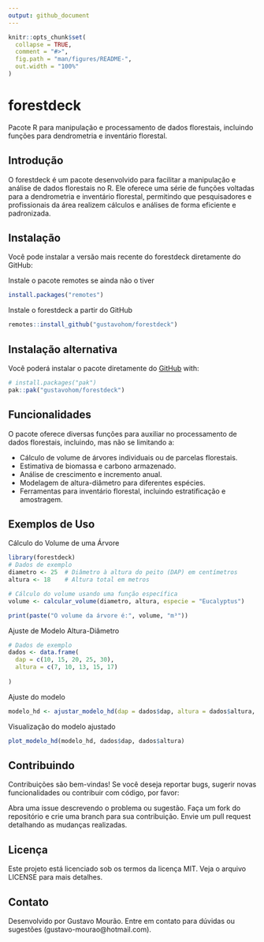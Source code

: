 ```yaml
---
output: github_document
---
```


<!-- README.md is generated from README.Rmd. Please edit that file -->

```r
knitr::opts_chunk$set(
  collapse = TRUE,
  comment = "#>",
  fig.path = "man/figures/README-",
  out.width = "100%"
)
```

# forestdeck

Pacote R para manipulação e processamento de dados florestais, incluindo funções para dendrometria e inventário florestal.

## Introdução

O forestdeck é um pacote desenvolvido para facilitar a manipulação e análise de dados florestais no R. Ele oferece uma série de funções voltadas para a dendrometria e inventário florestal, permitindo que pesquisadores e profissionais da área realizem cálculos e análises de forma eficiente e padronizada.

## Instalação

Você pode instalar a versão mais recente do forestdeck diretamente do GitHub:

Instale o pacote remotes se ainda não o tiver

```r

install.packages("remotes")

```

Instale o forestdeck a partir do GitHub

```r

remotes::install_github("gustavohom/forestdeck")

```


## Instalação alternativa
Você poderá instalar o pacote diretamente do  [GitHub](https://github.com/) with:

``` r
# install.packages("pak")
pak::pak("gustavohom/forestdeck")
```
## Funcionalidades

O pacote oferece diversas funções para auxiliar no processamento de dados florestais, incluindo, mas não se limitando a:

* Cálculo de volume de árvores individuais ou de parcelas florestais.
* Estimativa de biomassa e carbono armazenado.
* Análise de crescimento e incremento anual.
* Modelagem de altura-diâmetro para diferentes espécies.
* Ferramentas para inventário florestal, incluindo estratificação e amostragem.

## Exemplos de Uso

Cálculo do Volume de uma Árvore

```r

library(forestdeck)
# Dados de exemplo
diametro <- 25  # Diâmetro à altura do peito (DAP) em centímetros
altura <- 18    # Altura total em metros

# Cálculo do volume usando uma função específica
volume <- calcular_volume(diametro, altura, especie = "Eucalyptus")

print(paste("O volume da árvore é:", volume, "m³"))

```

Ajuste de Modelo Altura-Diâmetro

```r
 
# Dados de exemplo
dados <- data.frame(
  dap = c(10, 15, 20, 25, 30),
  altura = c(7, 10, 13, 15, 17)
  
) 

```
 
Ajuste do modelo

```r

modelo_hd <- ajustar_modelo_hd(dap = dados$dap, altura = dados$altura, modelo = "SchumacherHall")

```

Visualização do modelo ajustado

```r

plot_modelo_hd(modelo_hd, dados$dap, dados$altura)

```


## Contribuindo

Contribuições são bem-vindas! Se você deseja reportar bugs, sugerir novas funcionalidades ou contribuir com código, por favor:

Abra uma issue descrevendo o problema ou sugestão.
Faça um fork do repositório e crie uma branch para sua contribuição.
Envie um pull request detalhando as mudanças realizadas.

## Licença

Este projeto está licenciado sob os termos da licença MIT. Veja o arquivo LICENSE para mais detalhes.

## Contato
Desenvolvido por Gustavo Mourão. Entre em contato para dúvidas ou sugestões (gustavo-mourao@hotmail.com).

